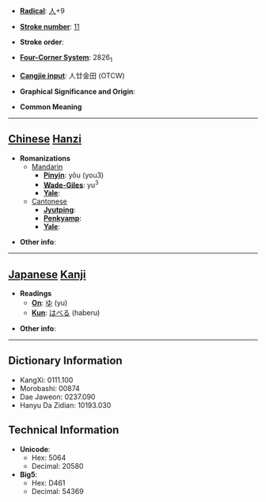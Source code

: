 
<!-- 
This page has been placed on ''Requests for Ph34rism.
This request has been subsequently carried out Ph34r themself.

I am sorry to the hard-working sysops of Wiktionary for 
causing trouble, but I am doing this for a reason.

Thank you (come again).
-->

* '''[[Wiktionary:Chinese radical index| Radical]]''': [[Wiktionary:Chinese radical index 人|人]]+9

* '''[[Wiktionary:Chinese total strokes index|Stroke number]]''': [[Wiktionary:Chinese total strokes index 11|11]]

* '''Stroke order''': 

* '''[[Wiktionary:Chinese four corner index|Four-Corner System]]''': 2826<sub>1</sub>

* '''[[Wiktionary:Chinese Cangjie index|Cangjie input]]''': 人廿金田 (OTCW)

* '''Graphical Significance and Origin''': 

* '''Common Meaning'''

----

== [[Chinese]] [[Hanzi]] ==

* '''Romanizations'''
** [[Mandarin]]
*** '''[[Pinyin]]''': yǒu (you3)
*** '''[[Wade-Giles]]''': yu<sup>3</sup>
*** '''[[Yale]]''': 
**[[Cantonese]]
***'''[[Jyutping]]''':
***'''[[Penkyamp]]''': 
***'''[[Yale]]''': 

* '''Other info''': 

----

== [[Japanese]] [[Kanji]] ==

* '''Readings'''
** '''[[On]]''': [[ゆ]] (yu)
** '''[[Kun]]''': [[はべる]] (haberu)

* '''Other info''':  

----

== Dictionary Information ==

* KangXi: 0111.100
* Morobashi: 00874
* Dae Jaweon: 0237.090
* Hanyu Da Zidian: 10193.030

== Technical Information ==

* '''Unicode''':
** Hex: 5064
** Decimal: 20580
* '''Big5''':
** Hex: D461
** Decimal: 54369